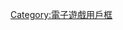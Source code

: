 {{Userbox
  |border-c = #000000
  |border-s = 1
  |id-c = 
  |id-s =
  |id-fc = #000000
  |info-c =
  |info-s = 10
  |info-fc =
  |id = [[File:Sega-Saturn-JP-Mk1-Console-Set.png|45px|alt=SS]]
  |info = 這個用戶擁有'''[[世嘉土星]]'''。
}}<includeonly>[[Category:拥有世嘉土星的维基人|{{PAGENAME}}]]</includeonly><noinclude>

{{DEFAULTSORT:#Sega Saturn}}
[[Category:拥有世嘉土星的维基人| ]]
[[Category:電子遊戲用戶框]]
</noinclude>